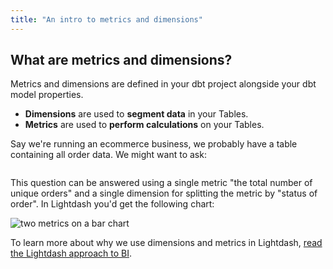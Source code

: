 ```yaml
---
title: "An intro to metrics and dimensions"
---
```


## What are metrics and dimensions?[](#what-are-metrics-and-dimensions "Direct link to What are metrics and dimensions?")

Metrics and dimensions are defined in your dbt project alongside your dbt model properties.

* **Dimensions** are used to **segment data** in your Tables.
* **Metrics** are used to **perform calculations** on your Tables.

Say we're running an ecommerce business, we probably have a table containing all order data. We might want to ask:

<Frame>
  <img src="/images/get-started/develop-in-lightdash/data-question-fcb8af7318d2ac3fbc99c7332cbd4fc6.jpg" alt=""/>
</Frame>


This question can be answered using a single metric "the total number of unique orders" and a single dimension for splitting the metric by "status of order". In Lightdash you'd get the following chart:

<Frame>
  <img src="/images/get-started/develop-in-lightdash/metric-on-bar-chart-7ee3b21168033d15be62c95cd94c7853.png" alt="two metrics on a bar chart"/>
</Frame>


To learn more about why we use dimensions and metrics in Lightdash, [read the Lightdash approach to BI](/best-practice/lightdash-way).
